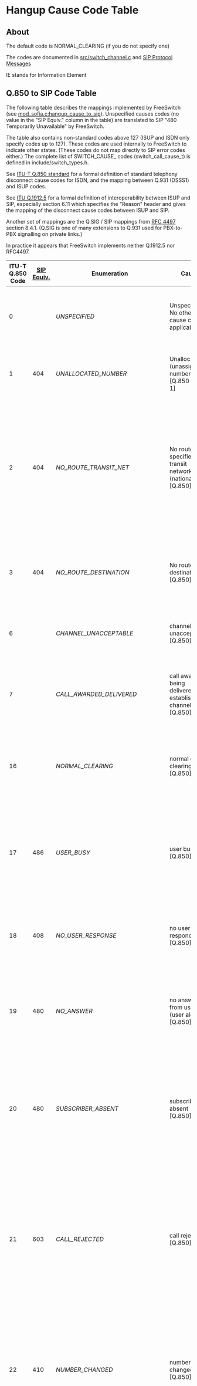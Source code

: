 
# Hangup Cause Code Table 

 

## About

The default code is NORMAL\_CLEARING (if you do not specify one)

The codes are documented in [src/switch\_channel.c](https://github.com/signalwire/freeswitch/blob/master/src/switch%5Fchannel.c#L56) and [SIP Protocol Messages](./SIP-Protocol-Messages_1048971.mdx#about)

IE stands for Information Element

  
## Q.850 to SIP Code Table

The following table describes the mappings implemented by FreeSwitch (see [mod\_sofia.c:hangup\_cause\_to\_sip](https://github.com/signalwire/freeswitch/blob/master/src/mod/endpoints/mod%5Fsofia/mod%5Fsofia.c#L288)). Unspecified causes codes (no value in the "SIP Equiv." column in the table) are translated to SIP "480 Temporarily Unavailable" by FreeSwitch.

The table also contains non-standard codes above 127 (ISUP and ISDN only specify codes up to 127). These codes are used internally to FreeSwitch to indicate other states. (These codes do not map directly to SIP error codes either.) The complete list of SWITCH\_CAUSE\_ codes (switch\_call\_cause\_t) is defined in include/switch\_types.h.

See [ITU-T Q.850 standard](http://www.itu.int/rec/T-REC-Q.850/) for a formal definition of standard telephony disconnect cause codes for ISDN, and the mapping between Q.931 (DSSS1) and ISUP codes.

See [ITU Q.1912.5](http://www.itu.int/rec/T-REC-Q.1912.5/) for a formal definition of interoperability between ISUP and SIP, especially section 6.11 which specifies the "Reason" header and gives the mapping of the disconnect cause codes between ISUP and SIP.

Another set of mappings are the Q.SIG / SIP mappings from [RFC 4497](https://tools.ietf.org/html/rfc4497) section 8.4.1\. (Q.SIG is one of many extensions to Q.931 used for PBX-to-PBX signalling on private links.)

In practice it appears that FreeSwitch implements neither Q.1912.5 nor RFC4497.

  
| ITU-T Q.850 Code | [SIP Equiv.](./SIP-Protocol-Messages_1048971.mdx#about) | Enumeration                         | Cause                                                                                             | Description                                                                                                                                                                                                                                                                                                                                                                                                                                                                                                                          |
| ---------------- | -------------------------------------------------- | ----------------------------------- | ------------------------------------------------------------------------------------------------- | ------------------------------------------------------------------------------------------------------------------------------------------------------------------------------------------------------------------------------------------------------------------------------------------------------------------------------------------------------------------------------------------------------------------------------------------------------------------------------------------------------------------------------------ |
| 0                |                                                    | _UNSPECIFIED_                       | Unspecified. No other cause codes applicable.                                                     | This is usually given by the router when none of the other codes apply. This cause usually occurs in the same type of situations as cause 1, cause 88, and cause 100.                                                                                                                                                                                                                                                                                                                                                                |
| 1                | 404                                                | _UNALLOCATED\_NUMBER_               | Unallocated (unassigned) number \[Q.850 value 1\]                                                 | This cause indicates that the called party cannot be reached because, although the called party number is in a valid format, it is not currently allocated (assigned).                                                                                                                                                                                                                                                                                                                                                               |
| 2                | 404                                                | _NO\_ROUTE\_TRANSIT\_NET_           | No route to specified transit network (national use) \[Q.850\]                                    | This cause indicates that the equipment sending this cause has received a request to route the call through a particular transit network, which it does not recognize. The equipment sending this cause does not recognize the transit network either because the transit network does not exist or because that particular transit network, while it does exist, does not serve the equipment which is sending this cause.                                                                                                          |
| 3                | 404                                                | _NO\_ROUTE\_DESTINATION_            | No route to destination \[Q.850\]                                                                 | This cause indicates that the called party cannot be reached because the network through which the call has been routed does not serve the destination desired. This cause is supported on a network dependent basis.                                                                                                                                                                                                                                                                                                                |
| 6                |                                                    | _CHANNEL\_UNACCEPTABLE_             | channel unacceptable \[Q.850\]                                                                    | This cause indicates that the channel most recently identified is not acceptable to the sending entity for use in this call.                                                                                                                                                                                                                                                                                                                                                                                                         |
| 7                |                                                    | _CALL\_AWARDED\_DELIVERED_          | call awarded, being delivered in an established channel \[Q.850\]                                 | This cause indicates that the user has been awarded the incoming call, and that the incoming call is being connected to a channel already established to that user for similar calls (e.g. packet-mode x.25 virtual calls).                                                                                                                                                                                                                                                                                                          |
| 16               |                                                    | _NORMAL\_CLEARING_                  | normal call clearing \[Q.850\]                                                                    | This cause indicates that the call is being cleared because one of the users involved in the call has requested that the call be cleared. Under normal situations, the source of this cause is not the network.                                                                                                                                                                                                                                                                                                                      |
| 17               | 486                                                | _USER\_BUSY_                        | user busy \[Q.850\]                                                                               | This cause is used to indicate that the called party is unable to accept another call because the user busy condition has been encountered. This cause value may be generated by the called user or by the network. In the case of user determined user busy it is noted that the user equipment is compatible with the call.                                                                                                                                                                                                        |
| 18               | 408                                                | _NO\_USER\_RESPONSE_                | no user responding \[Q.850\]                                                                      | This cause is used when a called party does not respond to a call establishment message with either an alerting or connect indication within the prescribed period of time allocated.                                                                                                                                                                                                                                                                                                                                                |
| 19               | 480                                                | _NO\_ANSWER_                        | no answer from user (user alerted) \[Q.850\]                                                      | This cause is used when the called party has been alerted but does not respond with a connect indication within a prescribed period of time. Note - This cause is not necessarily generated by Q.931 procedures but may be generated by internal network timers.                                                                                                                                                                                                                                                                     |
| 20               | 480                                                | _SUBSCRIBER\_ABSENT_                | subscriber absent \[Q.850\]                                                                       | This cause value is used when a mobile station has logged off, radio contact is not obtained with a mobile station or if a personal telecommunication user is temporarily not addressable at any user-network interface. Sofia SIP will normally raise USER\_NOT\_REGISTERED in such situations.                                                                                                                                                                                                                                     |
| 21               | 603                                                | _CALL\_REJECTED_                    | call rejected \[Q.850\]                                                                           | This cause indicates that the equipment sending this cause does not wish to accept this call, although it could have accepted the call because the equipment sending this cause is neither busy nor incompatible. The network may also generate this cause, indicating that the call was cleared due to a supplementary service constraint. The diagnostic field may contain additional information about the supplementary service and reason for rejection.                                                                        |
| 22               | 410                                                | _NUMBER\_CHANGED_                   | number changed \[Q.850\]                                                                          | This cause is returned to a calling party when the called party number indicated by the calling party is no longer assigned, The new called party number may optionally be included in the diagnostic field. If a network does not support this cause, cause no: 1, unallocated (unassigned) number shall be used.                                                                                                                                                                                                                   |
| 23               | 410                                                | _REDIRECTION\_TO\_NEW\_DESTINATION_ |                                                                                                   | This cause is used by a general ISUP protocol mechanism that can be invoked by an exchange that decides that the call should be set-up to a different called number. Such an exchange can invoke a redirection mechanism, by use of this cause value, to request a preceding exchange involved in the call to route the call to the new number.                                                                                                                                                                                      |
| 25               | 483                                                | _EXCHANGE\_ROUTING\_ERROR_          |                                                                                                   | This cause indicates that the destination indicated by the user cannot be reached, because an intermediate exchange has released the call due to reaching a limit in executing the hop counter procedure. This cause is generated by an intermediate node, which when decrementing the hop counter value, gives the result 0.                                                                                                                                                                                                        |
| 27               | 502                                                | _DESTINATION\_OUT\_OF\_ORDER_       | destination out of order \[Q.850\]                                                                | This cause indicates that the destination indicated by the user cannot be reached because the interface to the destination is not functioning correctly. The term "not functioning correctly" indicates that a signal message was unable to be delivered to the remote party; e.g. a physical layer or data link layer failure at the remote party, or user equipment off-line.                                                                                                                                                      |
| 28               | 484                                                | _INVALID\_NUMBER\_FORMAT_           | invalid number format (address incomplete) \[Q.850\]                                              | This cause indicates that the called party cannot be reached because the called party number is not in a valid format or is not complete.                                                                                                                                                                                                                                                                                                                                                                                            |
| 29               | 501                                                | _FACILITY\_REJECTED_                | facilities rejected \[Q.850\]                                                                     | This cause is returned when a supplementary service requested by the user cannot be provide by the network.                                                                                                                                                                                                                                                                                                                                                                                                                          |
| 30               |                                                    | _RESPONSE\_TO\_STATUS\_ENQUIRY_     | response to STATUS INQUIRY \[Q.850\]                                                              | This cause is included in the STATUS message when the reason for generating the STATUS message was the prior receipt of a STATUS INQUIRY.                                                                                                                                                                                                                                                                                                                                                                                            |
| 31               | 480                                                | _NORMAL\_UNSPECIFIED_               | normal, unspecified \[Q.850\]                                                                     | This cause is used to report a normal event only when no other cause in the normal class applies.                                                                                                                                                                                                                                                                                                                                                                                                                                    |
| 34               | 503                                                | _NORMAL\_CIRCUIT\_CONGESTION_       | no circuit/channel available \[Q.850\]                                                            | This cause indicates that there is no appropriate circuit/channel presently available to handle the call.                                                                                                                                                                                                                                                                                                                                                                                                                            |
| 38               | 502                                                | _NETWORK\_OUT\_OF\_ORDER_           | network out of order \[Q.850\]                                                                    | This cause indicates that the network is not functioning correctly and that the condition is likely to last a relatively long period of time e.g. immediately re-attempting the call is not likely to be successful.                                                                                                                                                                                                                                                                                                                 |
| 41               | 503                                                | _NORMAL\_TEMPORARY\_FAILURE_        | temporary failure \[Q.850\]                                                                       | This cause indicates that the network is not functioning correctly and that the condition is not likely to last a long period of time; e.g. the user may wish to try another call attempt almost immediately.                                                                                                                                                                                                                                                                                                                        |
| 42               | 503                                                | _SWITCH\_CONGESTION_                | switching equipment congestion \[Q.850\]                                                          | This cause indicates that the switching equipment generating this cause is experiencing a period of high traffic.                                                                                                                                                                                                                                                                                                                                                                                                                    |
| 43               |                                                    | _ACCESS\_INFO\_DISCARDED_           | access information discarded \[Q.850\]                                                            | This cause indicates that the network could not deliver access information to the remote user as requested, i.e. user-to-user information, low layer compatibility, high layer compatibility or sub-address as indicated in the diagnostic. It is noted that the particular type of access information discarded is optionally included in the diagnostic.                                                                                                                                                                           |
| 44               | 503                                                | _REQUESTED\_CHAN\_UNAVAIL_          | requested circuit/channel not available \[Q.850\]                                                 | This cause is returned when the other side of the interface cannot provide the circuit or channel indicated by the requesting entity.                                                                                                                                                                                                                                                                                                                                                                                                |
| 45               |                                                    | _PRE\_EMPTED_                       |                                                                                                   |                                                                                                                                                                                                                                                                                                                                                                                                                                                                                                                                      |
| 47               |                                                    |                                     | resource unavailable, unspecified \[Q.850\]                                                       | This cause is used to report a resource unavailable event only when no other cause in the resource unavailable class applies.                                                                                                                                                                                                                                                                                                                                                                                                        |
| 50               |                                                    | _FACILITY\_NOT\_SUBSCRIBED_         | requested facility not subscribed \[Q.850                                                         | This cause indicates that the user has requested a supplementary service, which is available, but the user is not authorized to use.                                                                                                                                                                                                                                                                                                                                                                                                 |
| 52               | 403                                                | _OUTGOING\_CALL\_BARRED_            | outgoing calls barred                                                                             | This cause indicates that although the calling party is a member of the CUG for the outgoing CUG call, outgoing calls are not allowed for this member of the CUG.                                                                                                                                                                                                                                                                                                                                                                    |
| 54               | 403                                                | _INCOMING\_CALL\_BARRED_            | incoming calls barred                                                                             | This cause indicates that although the called party is a member of the CUG for the incoming CUG call, incoming calls are not allowed to this member of the CUG.                                                                                                                                                                                                                                                                                                                                                                      |
| 57               | 403                                                | _BEARERCAPABILITY\_NOTAUTH_         | bearer capability not authorized \[Q.850\]                                                        | This cause indicates that the user has requested a bearer capability that is implemented by the equipment which generated this cause but the user is not authorized to use.                                                                                                                                                                                                                                                                                                                                                          |
| 58               | 503                                                | _BEARERCAPABILITY\_NOTAVAIL_        | bearer capability not presently available \[Q.850\]                                               | This cause indicates that the user has requested a bearer capability which is implemented by the equipment which generated this cause but which is not available at this time.                                                                                                                                                                                                                                                                                                                                                       |
| 63               |                                                    | _SERVICE\_UNAVAILABLE_              | service or option not available, unspecified \[Q.850\]                                            | This cause is used to report a service or option not available event only when no other cause in the service or option not available class applies.                                                                                                                                                                                                                                                                                                                                                                                  |
| 65               | 488                                                | _BEARERCAPABILITY\_NOTIMPL_         | bearer capability not implemented \[Q.850\]                                                       | This cause indicates that the equipment sending this cause does not support the bearer capability requested.                                                                                                                                                                                                                                                                                                                                                                                                                         |
| 66               |                                                    | _CHAN\_NOT\_IMPLEMENTED_            | channel type not implemented \[Q.850\]                                                            | This cause indicates that the equipment sending this cause does not support the channel type requested                                                                                                                                                                                                                                                                                                                                                                                                                               |
| 69               | 501                                                | _FACILITY\_NOT\_IMPLEMENTED_        | requested facility not implemented \[Q.850\]                                                      | This cause indicates that the equipment sending this cause does not support the requested supplementary services.                                                                                                                                                                                                                                                                                                                                                                                                                    |
| 79               | 501                                                | _SERVICE\_NOT\_IMPLEMENTED_         | service or option not implemented, unspecified \[Q.850\]                                          | This cause is used to report a service or option not implemented event only when no other cause in the service or option not implemented class applies.                                                                                                                                                                                                                                                                                                                                                                              |
| 81               |                                                    | _INVALID\_CALL\_REFERENCE_          | invalid call reference value \[Q.850\]                                                            | This cause indicates that the equipment sending this cause has received a message with a call reference which is not currently in use on the user-network interface.                                                                                                                                                                                                                                                                                                                                                                 |
| 88               | 488                                                | _INCOMPATIBLE\_DESTINATION_         | incompatible destination \[Q.850\]                                                                | This cause indicates that the equipment sending this cause has received a request to establish a call which has low layer compatibility, high layer compatibility or other compatibility attributes (e.g. data rate) which cannot be accommodated.                                                                                                                                                                                                                                                                                   |
| 95               |                                                    | _INVALID\_MSG\_UNSPECIFIED_         | invalid message, unspecified \[Q.850\]                                                            | This cause is used to report an invalid message event only when no other cause in the invalid message class applies.                                                                                                                                                                                                                                                                                                                                                                                                                 |
| 96               |                                                    | _MANDATORY\_IE\_MISSING_            | mandatory information element is missing \[Q.850\]                                                | This cause indicates that the equipment sending this cause has received a message which is missing an information element which must be present in the message before that message can be processed.                                                                                                                                                                                                                                                                                                                                 |
| 97               |                                                    | _MESSAGE\_TYPE\_NONEXIST_           | message type non-existent or not implemented \[Q.850\]                                            | This cause indicates that the equipment sending this cause has received a message with a message type it does not recognize either because this is a message not defined of defined but not implemented by the equipment sending this cause.                                                                                                                                                                                                                                                                                         |
| 98               |                                                    | _WRONG\_MESSAGE_                    | message not compatible with call state or message type non-existent or not implemented. \[Q.850\] | This cause indicates that the equipment sending this cause has received a message such that the procedures do not indicate that this is a permissible message to receive while in the call state, or a STATUS message was received indicating an incompatible call state.                                                                                                                                                                                                                                                            |
| 99               |                                                    | _IE\_NONEXIST_                      | Information element / parameter non-existent or not implemented \[Q.850\]                         | This cause indicates that the equipment sending this cause has received a message which includes information element(s)/parameter(s) not recognized because the information element(s)/parameter name(s) are not defined or are defined but not implemented by the equipment sending the cause. This cause indicates that the information element(s)/parameter(s) were discarded. However, the information element is not required to be present in the message in order for the equipment sending the cause to process the message. |
| 100              |                                                    | _INVALID\_IE\_CONTENTS_             | Invalid information element contents \[Q.850\]                                                    | This cause indicates that the equipment sending this cause has received and information element which it has implemented; however, one or more fields in the I.E. are coded in such a way which has not been implemented by the equipment sending this cause.                                                                                                                                                                                                                                                                        |
| 101              |                                                    | _WRONG\_CALL\_STATE_                | message not compatible with call state \[Q.850\]                                                  | This cause indicates that a message has been received which is incompatible with the call state.                                                                                                                                                                                                                                                                                                                                                                                                                                     |
| 102              | 504                                                | _RECOVERY\_ON\_TIMER\_EXPIRE_       | recovery on timer expiry \[Q.850\]                                                                | This cause indicates that a procedure has been initiated by the expiration of a timer in association with error handling procedures. This is often associated with NAT problems. Ensure that "NAT Mapping Enable" is turned on in your ATA. If it is not NAT related it can sometimes be provider related, make sure to ensure another outbound provider does not solve the problem.FreeSWITCH also returns this when the remote party sends a 408 for call expired.                                                                 |
| 103              |                                                    | _MANDATORY\_IE\_LENGTH\_ERROR_      | parameter non-existent or not implemented - passed on (national use) \[Q.850\]                    | This cause indicates that the equipment sending this cause has received a message which includes parameters not recognized because the parameters are not defined or are defined but not implemented by the equipment sending this cause. The cause indicates that the parameter(s) were ignored. In addition, if the equipment sending this cause is an intermediate point, then this cause indicates that the parameter(s) were passed unchanged.                                                                                  |
| 111              |                                                    | _PROTOCOL\_ERROR_                   | protocol error, unspecified \[Q.850\]                                                             | This cause is used to report a protocol error event only when no other cause in the protocol error class applies.                                                                                                                                                                                                                                                                                                                                                                                                                    |
| 127              |                                                    | _INTERWORKING_                      | Interworking, unspecified \[Q.850\]                                                               | This cause indicates that an interworking call (usually a call to SW56 service) has ended.                                                                                                                                                                                                                                                                                                                                                                                                                                           |
| 487              | 487                                                | _ORIGINATOR\_CANCEL_                |                                                                                                   |                                                                                                                                                                                                                                                                                                                                                                                                                                                                                                                                      |
| 500              |                                                    | _CRASH_                             |                                                                                                   |                                                                                                                                                                                                                                                                                                                                                                                                                                                                                                                                      |
| 501              |                                                    | _SYSTEM\_SHUTDOWN_                  |                                                                                                   |                                                                                                                                                                                                                                                                                                                                                                                                                                                                                                                                      |
| 502              |                                                    | _LOSE\_RACE_                        |                                                                                                   |                                                                                                                                                                                                                                                                                                                                                                                                                                                                                                                                      |
| 503              |                                                    | _MANAGER\_REQUEST_                  |                                                                                                   | This cause is used when you send an api command to make it hangup. For example uuid\_kill \<uuid>                                                                                                                                                                                                                                                                                                                                                                                                                                     |
| 600              |                                                    | _BLIND\_TRANSFER_                   |                                                                                                   |                                                                                                                                                                                                                                                                                                                                                                                                                                                                                                                                      |
| 601              |                                                    | _ATTENDED\_TRANSFER_                |                                                                                                   |                                                                                                                                                                                                                                                                                                                                                                                                                                                                                                                                      |
| 602              |                                                    | _ALLOTTED\_TIMEOUT_                 |                                                                                                   | This cause means that the server canceled the call because the destination channel took too long to answer.                                                                                                                                                                                                                                                                                                                                                                                                                          |
| 603              |                                                    | _USER\_CHALLENGE_                   |                                                                                                   |                                                                                                                                                                                                                                                                                                                                                                                                                                                                                                                                      |
| 604              |                                                    | _MEDIA\_TIMEOUT_                    |                                                                                                   |                                                                                                                                                                                                                                                                                                                                                                                                                                                                                                                                      |
| 605              |                                                    | _PICKED\_OFF_                       |                                                                                                   | This cause means the call was picked up by intercepting it from another extension (i.e. dialing \*\*ext\_number from another extension).                                                                                                                                                                                                                                                                                                                                                                                             |
| 606              |                                                    | _USER\_NOT\_REGISTERED_             |                                                                                                   | This means you tried to originate a call to a SIP user who forgot to register.                                                                                                                                                                                                                                                                                                                                                                                                                                                       |
| 607              |                                                    | _PROGRESS\_TIMEOUT_                 |                                                                                                   | See: [progress\_timeout](https://wiki.freeswitch.org/wiki/Channel%5FVariables#progress%5Ftimeout "Channel Variables")                                                                                                                                                                                                                                                                                                                                                                                                                |
| 609              |                                                    | _GATEWAY\_DOWN_                     |                                                                                                   | Gateway is down (not answering on OPTIONS or SUBSCRIBE)                                                                                                                                                                                                                                                                                                                                                                                                                                                                              |

## SIP to Q.850 Code Table

These mappings are taken from [RFC 4497](https://tools.ietf.org/html/rfc4497) section 8.4.4.

| [SIP Code](./SIP-Protocol-Messages_1048971.mdx#about) | ITU-T Q.850 Code | Enumeration                  | Cause                        |
| ------------------------------------------------ | ---------------- | ---------------------------- | ---------------------------- |
| 400                                              | 41               | _NORMAL\_TEMPORARY\_FAILURE_ | Temporary failure \[Q.850\]  |
| 401                                              | 21               | _CALL\_REJECTED_             | Call rejected \[Q.850\]      |
| 402                                              | 21               | _CALL\_REJECTED_             | Call rejected \[Q.850\]      |
| 403                                              | 21               | _CALL\_REJECTED_             | Call rejected \[Q.850\]      |
| 404                                              | 1                | _NO\_ROUTE\_TRANSIT\_NET_    | Unallocated number \[Q.850\] |

## See also

* [mod\_dptools: redirect](../Modules/mod-dptools/6586707.mdx#tips)
* [mod\_dptools: respond](../Modules/mod-dptools/6586984.mdx#about)


